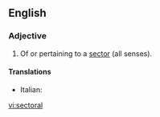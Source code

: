 ==English==

===Adjective===
{{en-adj}}

# Of or pertaining to a [[sector]] (all senses).

====Translations====
{{top}}
* Italian: {{t+|it|settoriale}}
{{mid}}

{{bottom}}

[[vi:sectoral]]